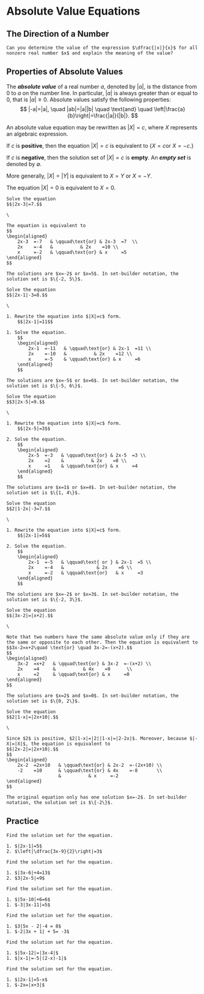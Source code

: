 # Absolute Value Equations

## The Direction of a Number

```block2

Can you determine the value of the expression $\dfrac{|x|}{x}$ for all nonzero real number $x$ and explain the meaning of the value?

```

## Properties of Absolute Values

The ***absolute value*** of a real number $a$, denoted by $|a|$, is the distance from $0$ to $a$ on the number line. In particular, $|a|$ is always greater than or equal to $0$, that is $|a|\geq 0$. Absolute values satisfy the following properties:
$$
|-a|=|a|, \quad |ab|=|a||b| \quad \text{and} \quad \left|\frac{a}{b}\right|=\frac{|a|}{|b|}.
$$

\paragraph*{Absolute Value Equation} An absolute value equation may be rewritten as $|X|=c$, where $X$ represents an algebraic expression.

If $c$ is **positive**, then the equation $|X|=c$ is equivalent to {$X=c$\quad or \quad $X=-c$.}

If $c$ is **negative**, then the solution set of $|X|=c$ is **empty**.
An ***empty set*** is denoted by $\emptyset$.

More generally, $|X|=|Y|$ is equivalent to $X=Y$ or $X=-Y$.

The equation $|X|=0$ is equivalent to $X=0$.

```example

Solve the equation
$$|2x-3|=7.$$

```

```solution
\

The equation is equivalent to
$$
\begin{aligned}
    2x-3  =-7   & \qquad\text{or} & 2x-3  =7  \\
    2x    =-4   &          & 2x    =10 \\
    x     =-2   & \qquad\text{or} & x     =5
\end{aligned}
$$

The solutions are $x=-2$ or $x=5$. In set-builder notation, the solution set is $\{-2, 5\}$.

```

```example

Solve the equation
$$|2x-1|-3=8.$$

```

```solution
\

1. Rewrite the equation into $|X|=c$ form.
    $$|2x-1|=11$$

1. Solve the equation.
    $$
    \begin{aligned}
        2x-1  =-11   & \qquad\text{or} & 2x-1  =11 \\
        2x    =-10   &          & 2x    =12 \\
        x     =-5    & \qquad\text{or} & x     =6
    \end{aligned}
    $$

The solutions are $x=-5$ or $x=6$. In set-builder notation, the solution set is $\{-5, 6\}$.

```

```example

Solve the equation
$$3|2x-5|=9.$$

```

```solution
\

1. Rewrite the equation into $|X|=c$ form.
    $$|2x-5|=3$$

2. Solve the equation.
    $$
    \begin{aligned}
        2x-5  =-3   & \qquad\text{or} & 2x-5  =3 \\
        2x    =2    &          & 2x    =8 \\
        x     =1    & \qquad\text{or} & x     =4
    \end{aligned}
    $$

The solutions are $x=1$ or $x=4$. In set-builder notation, the solution set is $\{1, 4\}$.

```

```example

Solve the equation
$$2|1-2x|-3=7.$$

```

```solution
\

1. Rewrite the equation into $|X|=c$ form.
    $$|2x-1|=5$$

2. Solve the equation.
    $$
    \begin{aligned}
        2x-1  =-5   & \qquad\text{ or } & 2x-1  =5 \\
        2x    =-4   &            & 2x    =6 \\
        x     =-2   & \qquad\text{or}   & x     =3
    \end{aligned}
    $$

The solutions are $x=-2$ or $x=3$. In set-builder notation, the solution set is $\{-2, 3\}$.

```

```example

Solve the equation
$$|3x-2|=|x+2|.$$

```

```solution
\

Note that two numbers have the same absolute value only if they are the same or opposite to each other. Then the equation is equivalent to  
$$3x-2=x+2\quad \text{or} \quad 3x-2=-(x+2).$$
$$
\begin{aligned}
    3x-2  =x+2   & \qquad\text{or} & 3x-2  =-(x+2) \\
    2x    =4     &          & 4x    =0      \\
    x     =2     & \qquad\text{or} & x     =0
\end{aligned}
$$

The solutions are $x=2$ and $x=0$. In set-builder notation, the solution set is $\{0, 2\}$.

```

```example

Solve the equation
$$2|1-x|=|2x+10|.$$

```

```solution
\

Since $2$ is positive, $2|1-x|=|2||1-x|=|2-2x|$. Moreover, because $|-X|=|X|$, the equation is equivalent to
$$|2x-2|=|2x+10|.$$
$$
\begin{aligned}
    2x-2  =2x+10   & \qquad\text{or} & 2x-2  =-(2x+10) \\
    -2    =10      & \qquad\text{or} & 4x    =-8       \\
                   &          & x     =-2
\end{aligned}
$$

The original equation only has one solution $x=-2$. In set-builder notation, the solution set is $\{-2\}$.

```

## Practice

```exercise

Find the solution set for the equation.

1. $|2x-1|=5$
2. $\left|\dfrac{3x-9}{2}\right|=3$

```

```exercise

Find the solution set for the equation.

1. $|3x-6|+4=13$
2. $3|2x-5|=9$

```

```exercise

Find the solution set for the equation.

1. $|5x-10|+6=6$
1. $-3|3x-11|=5$

```

```exercise

Find the solution set for the equation.

1. $3|5x - 2|-4 = 8$
1. $-2|3x + 1| + 5= -3$

```

```exercise

Find the solution set for the equation.

1. $|5x-12|=|3x-4|$
1. $|x-1|=-5|(2-x)-1|$

```

```exercise

Find the solution set for the equation.

1. $|2x-1|=5-x$
1. $-2x=|x+3|$

```
